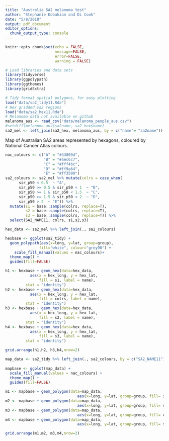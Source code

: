 ```yaml
---
title: "Australia SA2 melanoma test"
author: "Stephanie Kobakian and Di Cook"
date: "5/8/2018"
output: pdf_document
editor_options: 
  chunk_output_type: console
---
```


```r
knitr::opts_chunk$set(echo = FALSE, 
                      message=FALSE, 
                      error=FALSE, 
                      warning = FALSE)
```


```r
# Load libraries and data sets
library(tidyverse)
library(ggpolypath)
library(ggthemes)
library(gridExtra)

# Tidy format spatial polygons, for easy plotting
load("data/sa2_tidy11.Rda")
# Hex gridded sa2 regions
load("data/sa2_hex11.Rda")
# Melanoma data not available on github
melanoma_aus <- read_csv("data/melanoma_people_aus.csv")
#setdiff(melanoma_aus$sa2name, sa2_hex$name)
sa2_mel <- left_join(sa2_hex, melanoma_aus, by = c("name"= "sa2name"))
```
 

Map of Australian SA2 areas represented by hexagons, coloured by National Cancer Atlas colours.

```r
nac_colours <- c("A" = "#33809d",
                 "B" = "#aec6c7",
                 "C" = "#fff4bc",
                 "D" = "#ff9a64",
                 "E" = "#ff3500")
sa2_colours <- sa2_mel %>% mutate(colrs = case_when(
      sir_p50 < 0.5  ~ "A",
      sir_p50 >= 0.5 & sir_p50 < 1  ~ "B",
      sir_p50 >= 1 & sir_p50 < 1.5  ~ "C",
      sir_p50 >= 1.5 & sir_p50 < 2  ~ "D",
      sir_p50 > 2  ~ "E")) %>% 
  mutate(s1 = base::sample(colrs, replace=T),
         s2 = base::sample(colrs, replace=T),
         s3 = base::sample(colrs, replace=T)) %>%
  select(SA2_NAME11, colrs, s1,s2,s3)
```

```r
hex_data <- sa2_mel %>% left_join(., sa2_colours)

hexbase <- ggplot(sa2_tidy) +
  geom_polypath(aes(x=long, y=lat, group=group),
               fill="white", colour="grey90") +
    scale_fill_manual(values = nac_colours)+
  theme_map() + 
  guides(fill=FALSE)

h1 <- hexbase + geom_hex(data=hex_data,
           aes(x = hex_long, y = hex_lat,
               fill = s1, label = name),
         stat = "identity")
h2 <- hexbase + geom_hex(data=hex_data,
           aes(x = hex_long, y = hex_lat,
               fill = colrs, label = name),
         stat = "identity")
h3 <- hexbase + geom_hex(data=hex_data,
           aes(x = hex_long, y = hex_lat,
               fill = s2, label = name),
         stat = "identity")
h4 <- hexbase + geom_hex(data=hex_data,
           aes(x = hex_long, y = hex_lat,
               fill = s3, label = name),
         stat = "identity")

grid.arrange(h1,h2, h3,h4,nrow=2)
```

```r
map_data <- sa2_tidy %>% left_join(., sa2_colours, by = c("SA2_NAME11"))
                         
mapbase <- ggplot(map_data) +
  scale_fill_manual(values = nac_colours) +
  theme_map() + 
  guides(fill=FALSE)

m1 <- mapbase + geom_polygon(data=map_data,
                                aes(x=long, y=lat, group=group, fill= s1))
m2 <- mapbase + geom_polygon(data=map_data,
                                aes(x=long, y=lat, group=group, fill= s2))
m3 <- mapbase + geom_polygon(data=map_data,
                                aes(x=long, y=lat, group=group, fill= colrs))
m4 <- mapbase + geom_polygon(data=map_data,
                                aes(x=long, y=lat, group=group, fill= s3))

grid.arrange(m1,m2, m3,m4,nrow=2)
```

